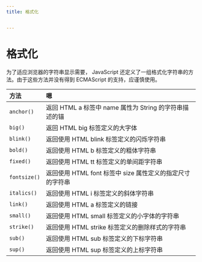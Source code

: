 ```yaml
---
title: 格式化


---
```


# 格式化

为了适应浏览器的字符串显示需要， JavaScript 还定义了一组格式化字符串的方法。由于这些方法并没有得到 ECMAScript 的支持，应谨慎使用。

| 方法         | 嗯                                                        |
| :----------- | :-------------------------------------------------------- |
| `anchor()`   | 返回 HTML a 标签中 name 属性为 String 的字符串描述的锚    |
| `big()`      | 返回 HTML big 标签定义的大字体                            |
| `blink()`    | 返回使用 HTML blink 标签定义的闪烁字符串                  |
| `bold()`     | 返回使用 HTML b 标签定义的粗体字符串                      |
| `fixed()`    | 返回使用 HTML tt 标签定义的单间距字符串                   |
| `fontsize()` | 返回使用 HTML font 标签中 size 属性定义的指定尺寸的字符串 |
| `italics()`  | 返回使用 HTML i 标签定义的斜体字符串                      |
| `link()`     | 返回使用 HTML a 标签定义的链接                            |
| `small()`    | 返回使用 HTML small 标签定义的小字体的字符串              |
| `strike()`   | 返回使用 HTML strike 标签定义的删除样式的字符串           |
| `sub()`      | 返回使用 HTML sub 标签定义的下标字符串                    |
| `sup()`      | 返回使用 HTML sup 标签定义的上标字符串                    |

            